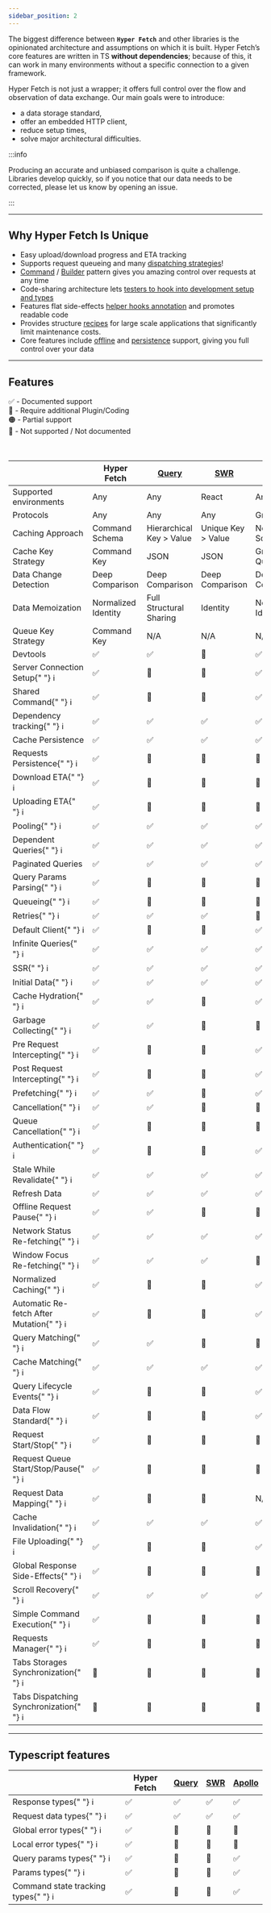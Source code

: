 ```yaml
---
sidebar_position: 2
---
```



The biggest difference between **`Hyper Fetch`** and other libraries is the opinionated architecture and assumptions on
which it is built. Hyper Fetch’s core features are written in TS **without dependencies**; because of this, it can work
in many environments without a specific connection to a given framework.

Hyper Fetch is not just a wrapper; it offers full control over the flow and observation of data exchange. Our main goals
were to introduce:

- a data storage standard,
- offer an embedded HTTP client,
- reduce setup times,
- solve major architectural difficulties.

:::info

Producing an accurate and unbiased comparison is quite a challenge. Libraries develop quickly, so if you notice that our
data needs to be corrected, please let us know by opening an issue.

:::

---

## Why Hyper Fetch Is Unique

- Easy upload/download progress and ETA tracking
- Supports request queueing and many [dispatching strategies](/docs/Core/Dispatcher#dispatching-modes)!
- [Command](/docs/Core/Command) / [Builder](/docs/Core/Builder) pattern gives you amazing control over requests at any
  time
- Code-sharing architecture lets [testers to hook into development setup and types](/docs/Getting%20Started/Testing)
- Features flat side-effects [helper hooks annotation](/docs/React/Overview#helper-hooks) and promotes readable code
- Provides structure [recipes](/docs/Getting%20Started/Development#structure) for large scale applications that
  significantly limit maintenance costs.
- Core features include [offline](/guides/Advanced/Offline) and [persistence](/guides/Advanced/Persistence) support,
  giving you full control over your data

---

## Features

<div>✅ - Documented support</div>
<div>🔵 - Require additional Plugin/Coding</div>
<div>🟠 - Partial support</div>
<div>🔴 - Not supported / Not documented</div>

<br />
<br />

<div className="comparison-table">
  <table>
    <thead>
      <tr>
        <th></th>
        <th>Hyper Fetch</th>
        <th>
          <a href="https://tanstack.com/query/v4/?from=reactQueryV3&original=https://react-query-v3.tanstack.com/">
            Query
          </a>
        </th>
        <th>
          <a href="https://swr.vercel.app/">SWR</a>
        </th>
        <th>
          <a href="https://www.apollographql.com/docs/react/">Apollo</a>
        </th>
      </tr>
    </thead>
    <tbody>
      <tr>
        <td>Supported environments</td>
        <td>Any</td>
        <td>Any</td>
        <td>React</td>
        <td>Any</td>
      </tr>
      <tr>
        <td>Protocols</td>
        <td>Any</td>
        <td>Any</td>
        <td>Any</td>
        <td>GraphQL</td>
      </tr>
      <tr>
        <td>Caching Approach</td>
        <td>Command Schema</td>
        <td>Hierarchical Key > Value</td>
        <td>Unique Key > Value</td>
        <td>Normalized Schema</td>
      </tr>
      <tr>
        <td>Cache Key Strategy</td>
        <td>Command Key</td>
        <td>JSON</td>
        <td>JSON</td>
        <td>GraphQL Query</td>
      </tr>
      <tr>
        <td>Data Change Detection</td>
        <td>Deep Comparison</td>
        <td>Deep Comparison</td>
        <td>Deep Comparison</td>
        <td>Deep Comparison</td>
      </tr>
      <tr>
        <td>Data Memoization</td>
        <td>Normalized Identity</td>
        <td>Full Structural Sharing</td>
        <td>Identity</td>
        <td>Normalized Identity</td>
      </tr>
      <tr>
        <td>Queue Key Strategy</td>
        <td>Command Key</td>
        <td>N/A</td>
        <td>N/A</td>
        <td>N/A</td>
      </tr>
      <tr>
        <td>Devtools</td>
        <td>✅</td>
        <td>✅</td>
        <td>🔵</td>
        <td>✅</td>
      </tr>
      <tr>
        <td>
          Server Connection Setup{" "}
          <Tippy content="Being able to prepare global setup for server connection">
            <span>ℹ️</span>
          </Tippy>
        </td>
        <td>✅</td>
        <td>🔵</td>
        <td>🔵</td>
        <td>✅</td>
      </tr>
      <tr>
        <td>
          Shared Command{" "}
          <Tippy content="Being able to prepare commands to be reused in the application">
            <span>ℹ️</span>
          </Tippy>
        </td>
        <td>✅</td>
        <td>🔵</td>
        <td>🔵</td>
        <td>✅</td>
      </tr>
      <tr>
        <td>
          Dependency tracking{" "}
          <Tippy content="It allows to limit re-rendering only to the dependent key changes">
            <span>ℹ️</span>
          </Tippy>
        </td>
        <td>✅</td>
        <td>✅</td>
        <td>✅</td>
        <td>✅</td>
      </tr>
      <tr>
        <td>Cache Persistence</td>
        <td>✅</td>
        <td>✅</td>
        <td>✅</td>
        <td>✅</td>
      </tr>
      <tr>
        <td>
          Requests Persistence{" "}
          <Tippy content="Possibility to keep data prepared for request in persistent storage and resend it on new session">
            <span>ℹ️</span>
          </Tippy>
        </td>
        <td>✅</td>
        <td>🔴</td>
        <td>🔴</td>
        <td>🔴</td>
      </tr>
      <tr>
        <td>
          Download ETA{" "}
          <Tippy content="Tracking of the download progress to being able to access size left and time ETA">
            <span>ℹ️</span>
          </Tippy>
        </td>
        <td>✅ </td>
        <td>🔵</td>
        <td>🔵</td>
        <td>🔵</td>
      </tr>
      <tr>
        <td>
          Uploading ETA{" "}
          <Tippy content="Tracking of the upload progress to being able to access size left and time ETA">
            <span>ℹ️</span>
          </Tippy>
        </td>
        <td>✅</td>
        <td>🔵</td>
        <td>🔵</td>
        <td>🔵</td>
      </tr>
      <tr>
        <td>
          Pooling{" "}
          <Tippy content="Fetch new data at interval">
            <span>ℹ️</span>
          </Tippy>
        </td>
        <td>✅</td>
        <td>✅</td>
        <td>✅</td>
        <td>✅</td>
      </tr>
      <tr>
        <td>
          Dependent Queries{" "}
          <Tippy content="Being able to hold on one request until another is finished">
            <span>ℹ️</span>
          </Tippy>
        </td>
        <td>✅</td>
        <td>✅</td>
        <td>✅</td>
        <td>✅</td>
      </tr>
      <tr>
        <td>Paginated Queries</td>
        <td>✅</td>
        <td>✅</td>
        <td>✅</td>
        <td>✅</td>
      </tr>
      <tr>
        <td>
          Query Params Parsing{" "}
          <Tippy content="Built-in query parsing from object or string">
            <span>ℹ️</span>
          </Tippy>
        </td>
        <td>✅</td>
        <td>🔵</td>
        <td>🔵</td>
        <td>🔵</td>
      </tr>
      <tr>
        <td>
          Queueing{" "}
          <Tippy content="Allows to group requests in queues and control sending process">
            <span>ℹ️</span>
          </Tippy>
        </td>
        <td>✅</td>
        <td>🔴</td>
        <td>🔴</td>
        <td>🔴</td>
      </tr>
      <tr>
        <td>
          Retries{" "}
          <Tippy content="When request fails try again to trigger it">
            <span>ℹ️</span>
          </Tippy>
        </td>
        <td>✅</td>
        <td>✅</td>
        <td>✅</td>
        <td>🔵</td>
      </tr>
      <tr>
        <td>
          Default Client{" "}
          <Tippy content="Library includes prepared client for requesting">
            <span>ℹ️</span>
          </Tippy>
        </td>
        <td>✅</td>
        <td>🔴</td>
        <td>🔴</td>
        <td>✅</td>
      </tr>
      <tr>
        <td>
          Infinite Queries{" "}
          <Tippy content="When we want to dynamically 'load more' content on the list">
            <span>ℹ️</span>
          </Tippy>
        </td>
        <td>✅</td>
        <td>✅</td>
        <td>✅</td>
        <td>✅</td>
      </tr>
      <tr>
        <td>
          SSR{" "}
          <Tippy content="Server Side Rendering">
            <span>ℹ️</span>
          </Tippy>
        </td>
        <td>✅</td>
        <td>✅</td>
        <td>✅</td>
        <td>✅</td>
      </tr>
      <tr>
        <td>
          Initial Data{" "}
          <Tippy content="Initialize with prepared placeholder data">
            <span>ℹ️</span>
          </Tippy>
        </td>
        <td>✅</td>
        <td>✅</td>
        <td>✅</td>
        <td>✅</td>
      </tr>
      <tr>
        <td>
          Cache Hydration{" "}
          <Tippy content="Allows to hydrate cache storage with data from other sources">
            <span>ℹ️</span>
          </Tippy>
        </td>
        <td>✅ </td>
        <td>✅ </td>
        <td>🔴</td>
        <td>✅</td>
      </tr>
      <tr>
        <td>
          Garbage Collecting{" "}
          <Tippy content="Stale data gets removed from memory">
            <span>ℹ️</span>
          </Tippy>
        </td>
        <td>✅</td>
        <td>✅</td>
        <td>🔴</td>
        <td>🔴</td>
      </tr>
      <tr>
        <td>
          Pre Request Intercepting{" "}
          <Tippy content="Intercept and modify every request before being triggered">
            <span>ℹ️</span>
          </Tippy>
        </td>
        <td>✅</td>
        <td>🔵</td>
        <td>🔵</td>
        <td>✅</td>
      </tr>
      <tr>
        <td>
          Post Request Intercepting{" "}
          <Tippy content="Intercept and modify every response before being saved and emitted">
            <span>ℹ️</span>
          </Tippy>
        </td>
        <td>✅</td>
        <td>🔵</td>
        <td>🔵</td>
        <td>✅</td>
      </tr>
      <tr>
        <td>
          Prefetching{" "}
          <Tippy content="Prefetch your data before your components being mounted">
            <span>ℹ️</span>
          </Tippy>
        </td>
        <td>✅</td>
        <td>✅</td>
        <td>🔵</td>
        <td>✅</td>
      </tr>
      <tr>
        <td>
          Cancellation{" "}
          <Tippy content="Cancel ongoing request">
            <span>ℹ️</span>
          </Tippy>
        </td>
        <td>✅</td>
        <td>✅</td>
        <td>🔴</td>
        <td>🔴</td>
      </tr>
      <tr>
        <td>
          Queue Cancellation{" "}
          <Tippy content="Cancel group of ongoing requests by their queue key">
            <span>ℹ️</span>
          </Tippy>
        </td>
        <td>✅</td>
        <td>🔴</td>
        <td>🔴</td>
        <td>🔴</td>
      </tr>
      <tr>
        <td>
          Authentication{" "}
          <Tippy content="Has built-in solutions for authentication like intercepting and possibilities to turn on/off">
            <span>ℹ️</span>
          </Tippy>
        </td>
        <td>✅</td>
        <td>🔵</td>
        <td>🔵</td>
        <td>✅</td>
      </tr>
      <tr>
        <td>
          Stale While Revalidate{" "}
          <Tippy content="Load cache data and refresh it in background">
            <span>ℹ️</span>
          </Tippy>
        </td>
        <td>✅</td>
        <td>✅</td>
        <td>✅</td>
        <td>✅</td>
      </tr>
      <tr>
        <td>Refresh Data</td>
        <td>✅</td>
        <td>✅</td>
        <td>✅</td>
        <td>✅</td>
      </tr>
      <tr>
        <td>
          Offline Request Pause{" "}
          <Tippy content="When app goes offline, it waits until connection is back and retries paused requests">
            <span>ℹ️</span>
          </Tippy>
        </td>
        <td>✅</td>
        <td>✅</td>
        <td>🔴</td>
        <td>🔴</td>
      </tr>
      <tr>
        <td>
          Network Status Re-fetching{" "}
          <Tippy content="Trigger re-fetch when your app goes online">
            <span>ℹ️</span>
          </Tippy>
        </td>
        <td>✅</td>
        <td>✅</td>
        <td>✅</td>
        <td>✅</td>
      </tr>
      <tr>
        <td>
          Window Focus Re-fetching{" "}
          <Tippy content="Trigger re-fetch when you switch tabs or windows">
            <span>ℹ️</span>
          </Tippy>
        </td>
        <td>✅</td>
        <td>✅</td>
        <td>✅</td>
        <td>🔴</td>
      </tr>
      <tr>
        <td>
          Normalized Caching{" "}
          <Tippy content="Storing cached data in flat architecture to prevent duplication">
            <span>ℹ️</span>
          </Tippy>
        </td>
        <td>✅</td>
        <td>🔴</td>
        <td>🔴</td>
        <td>✅</td>
      </tr>
      <tr>
        <td>
          Automatic Re-fetch After Mutation{" "}
          <Tippy content="Refresh cache data once you post mutation request">
            <span>ℹ️</span>
          </Tippy>
        </td>
        <td>✅</td>
        <td>🔵</td>
        <td>🔵</td>
        <td>✅</td>
      </tr>
      <tr>
        <td>
          Query Matching{" "}
          <Tippy content="Make operations on queued queries by their keys - you can cancel, stop or delete them from queue.">
            <span>ℹ️</span>
          </Tippy>
        </td>
        <td>✅</td>
        <td>✅</td>
        <td>🔴</td>
        <td>🔴</td>
      </tr>
      <tr>
        <td>
          Cache Matching{" "}
          <Tippy content="Make operations on queries by their keys. Re-fetch groups of requests with partial names/regex or full keys.">
            <span>ℹ️</span>
          </Tippy>
        </td>
        <td>✅</td>
        <td>✅</td>
        <td>✅</td>
        <td>✅</td>
      </tr>
      <tr>
        <td>
          Query Lifecycle Events{" "}
          <Tippy content="Receive every lifecycle response for any request. Request start, progress, response start, success, error, finished.">
            <span>ℹ️</span>
          </Tippy>
        </td>
        <td>✅</td>
        <td>🔴</td>
        <td>🔴</td>
        <td>✅</td>
      </tr>
      <tr>
        <td>
          Data Flow Standard{" "}
          <Tippy content="Having standardized format for data exchange and for easy reading/dumping">
            <span>ℹ️</span>
          </Tippy>
        </td>
        <td>✅</td>
        <td>🔴</td>
        <td>🔴</td>
        <td>✅</td>
      </tr>
      <tr>
        <td>
          Request Start/Stop{" "}
          <Tippy content="Possibility to control particular request in a queue.">
            <span>ℹ️</span>
          </Tippy>
        </td>
        <td>✅</td>
        <td>🔴</td>
        <td>🔴</td>
        <td>🔴</td>
      </tr>
      <tr>
        <td>
          Request Queue Start/Stop/Pause{" "}
          <Tippy content="Possibility to control all queued requests.">
            <span>ℹ️</span>
          </Tippy>
        </td>
        <td>✅</td>
        <td>🔴</td>
        <td>🔴</td>
        <td>🔴</td>
      </tr>
      <tr>
        <td>
          Request Data Mapping{" "}
          <Tippy content="Before we send a request we can map the data it's transferring to different format before it gets to server">
            <span>ℹ️</span>
          </Tippy>
        </td>
        <td>✅</td>
        <td>🔵</td>
        <td>🔵</td>
        <td>N/A</td>
      </tr>
      <tr>
        <td>
          Cache Invalidation{" "}
          <Tippy content="Invalidate cache data to re-fetch it.">
            <span>ℹ️</span>
          </Tippy>
        </td>
        <td>✅</td>
        <td>✅</td>
        <td>✅</td>
        <td>✅</td>
      </tr>
      <tr>
        <td>
          File Uploading{" "}
          <Tippy content="File upload with built-in client">
            <span>ℹ️</span>
          </Tippy>
        </td>
        <td>✅</td>
        <td>🔵</td>
        <td>🔵</td>
        <td>✅</td>
      </tr>
      <tr>
        <td>
          Global Response Side-Effects{" "}
          <Tippy content="We can hook global listeners on a particular request to listen and trigger side effects while it's being send">
            <span>ℹ️</span>
          </Tippy>
        </td>
        <td>✅</td>
        <td>🔴</td>
        <td>🔴</td>
        <td>🔴</td>
      </tr>
      <tr>
        <td>
          Scroll Recovery{" "}
          <Tippy content="Going back to previous cache will restore scroll as data will be imminently shown to the user.">
            <span>ℹ️</span>
          </Tippy>
        </td>
        <td>✅</td>
        <td>✅</td>
        <td>✅</td>
        <td>✅</td>
      </tr>
      <tr>
        <td>
          Simple Command Execution{" "}
          <Tippy content="Possibility to trigger requests commands">
            <span>ℹ️</span>
          </Tippy>
        </td>
        <td>✅</td>
        <td>🔴</td>
        <td>🔴</td>
        <td>🔴</td>
      </tr>
      <tr>
        <td>
          Requests Manager{" "}
          <Tippy content="Possibility to show requests being uploaded throughout the whole system. Works like uploading managers, but much more advanced.">
            <span>ℹ️</span>
          </Tippy>
        </td>
        <td>✅</td>
        <td>🔴</td>
        <td>🔴</td>
        <td>🔴</td>
      </tr>
      <tr>
        <td>
          Tabs Storages Synchronization{" "}
          <Tippy content="Being able to synchronize tabs data">
            <span>ℹ️</span>
          </Tippy>
        </td>
        <td>🔴</td>
        <td>🔴</td>
        <td>🔴</td>
        <td>🔴</td>
      </tr>
      <tr>
        <td>
          Tabs Dispatching Synchronization{" "}
          <Tippy content="Being able to synchronize queries queues between tabs which is required to present full persistence in browser">
            <span>ℹ️</span>
          </Tippy>
        </td>
        <td>🔴</td>
        <td>🔴</td>
        <td>🔴</td>
        <td>🔴</td>
      </tr>
    </tbody>
  </table>
</div>

---

## Typescript features

<div className="comparison-table">
  <table>
    <thead>
      <tr>
        <th></th>
        <th>Hyper Fetch</th>
        <th>
          <a href="https://tanstack.com/query/v4/?from=reactQueryV3&original=https://react-query-v3.tanstack.com/">
            Query
          </a>
        </th>
        <th>
          <a href="https://swr.vercel.app/">SWR</a>
        </th>
        <th>
          <a href="https://www.apollographql.com/docs/react/">Apollo</a>
        </th>
      </tr>
    </thead>
    <tbody>
      <tr>
        <td>
          Response types{" "}
          <Tippy content="What data type you expect to receive from server">
            <span>ℹ️</span>
          </Tippy>
        </td>
        <td>✅</td>
        <td>✅</td>
        <td>✅</td>
        <td>✅</td>
      </tr>
      <tr>
        <td>
          Request data types{" "}
          <Tippy content="Pass the type to specify the data schema to be send">
            <span>ℹ️</span>
          </Tippy>
        </td>
        <td>✅</td>
        <td>✅</td>
        <td>✅</td>
        <td>✅</td>
      </tr>
      <tr>
        <td>
          Global error types{" "}
          <Tippy content="Specify possible error responses for all requests in the system">
            <span>ℹ️</span>
          </Tippy>
        </td>
        <td>✅</td>
        <td>🔴</td>
        <td>🔴</td>
        <td>🔴</td>
      </tr>
      <tr>
        <td>
          Local error types{" "}
          <Tippy content="Being able to specify particular endpoint errors apart from global error type">
            <span>ℹ️</span>
          </Tippy>
        </td>
        <td>✅</td>
        <td>🔴</td>
        <td>🔴</td>
        <td>🔴</td>
      </tr>
      <tr>
        <td>
          Query params types{" "}
          <Tippy content="Being able to pass type checking for endpoint query params">
            <span>ℹ️</span>
          </Tippy>
        </td>
        <td>✅</td>
        <td>🔴</td>
        <td>🔴</td>
        <td>✅</td>
      </tr>
      <tr>
        <td>
          Params types{" "}
          <Tippy content="Being able to automatically track the record of endpoint string">
            <span>ℹ️</span>
          </Tippy>
        </td>
        <td>✅</td>
        <td>🔴</td>
        <td>🔴</td>
        <td>✅</td>
      </tr>
      <tr>
        <td>
          Command state tracking types{" "}
          <Tippy content="Types to check if you already set the data/params/query params on given command to prevent data corruption">
            <span>ℹ️</span>
          </Tippy>
        </td>
        <td>✅</td>
        <td>🔴</td>
        <td>🔴</td>
        <td>✅</td>
      </tr>
    </tbody>
  </table>
</div>

